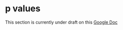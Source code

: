 # p values {#pvalues}

This section is currently under draft on this [Google Doc](https://docs.google.com/document/d/1Qn-aNgOlQhbY4v3anI1EuX9PDOzETLGzg1QZmjxvgpM)
